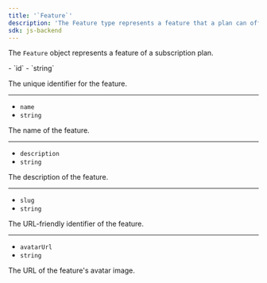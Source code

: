 ```yaml
---
title: '`Feature`'
description: 'The Feature type represents a feature that a plan can offer.'
sdk: js-backend
---
```


<Include src="_partials/billing/billing-experimental" />

The `Feature` object represents a feature of a subscription plan.

<Properties>
  - `id`
  - `string`

  The unique identifier for the feature.

  ---

  - `name`
  - `string`

  The name of the feature.

  ---

  - `description`
  - `string`

  The description of the feature.

  ---

  - `slug`
  - `string`

  The URL-friendly identifier of the feature.

  ---

  - `avatarUrl`
  - `string`

  The URL of the feature's avatar image.
</Properties>
